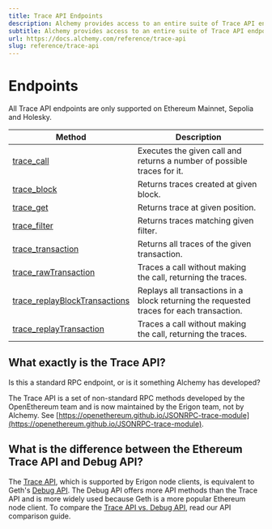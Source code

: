 ```yaml
---
title: Trace API Endpoints
description: Alchemy provides access to an entire suite of Trace API endpoints, which give you deeper insights into transaction processing.
subtitle: Alchemy provides access to an entire suite of Trace API endpoints, which give you deeper insights into transaction processing.
url: https://docs.alchemy.com/reference/trace-api
slug: reference/trace-api
---
```


# Endpoints

<Info>
  All Trace API endpoints are only supported on Ethereum Mainnet, Sepolia and Holesky.
</Info>

| Method                                                                     | Description                                                                              |
| -------------------------------------------------------------------------- | ---------------------------------------------------------------------------------------- |
| [trace\_call](/reference/trace-call)                                       | Executes the given call and returns a number of possible traces for it.                  |
| [trace\_block](/reference/trace-block)                                     | Returns traces created at given block.                                                   |
| [trace\_get](/reference/trace-get)                                         | Returns trace at given position.                                                         |
| [trace\_filter](/reference/trace-filter)                                   | Returns traces matching given filter.                                                    |
| [trace\_transaction](/reference/trace-transaction)                         | Returns all traces of the given transaction.                                             |
| [trace\_rawTransaction](/reference/trace-rawtransaction)                   | Traces a call without making the call, returning the traces.                             |
| [trace\_replayBlockTransactions](/reference/trace-replayblocktransactions) | Replays all transactions in a block returning the requested traces for each transaction. |
| [trace\_replayTransaction](/reference/trace-replaytransaction)             | Traces a call without making the call, returning the traces.                             |

## What exactly is the Trace API?

Is this a standard RPC endpoint, or is it something Alchemy has developed?

The Trace API is a set of non-standard RPC methods developed by the OpenEthereum team and is now maintained by the Erigon team, not by Alchemy. See [https://openethereum.github.io/JSONRPC-trace-module](https://openethereum.github.io/JSONRPC-trace-module).

## What is the difference between the Ethereum Trace API and Debug API?

The [Trace API](/reference/trace-api-quickstart), which is supported by Erigon node clients, is equivalent to Geth's [Debug API](/reference/debug-api-quickstart). The Debug API offers more API methods than the Trace API and is more widely used because Geth is a more popular Ethereum node client. To compare the [Trace API vs. Debug API](/reference/trace-api-vs-debug-api), read our API comparison guide.
